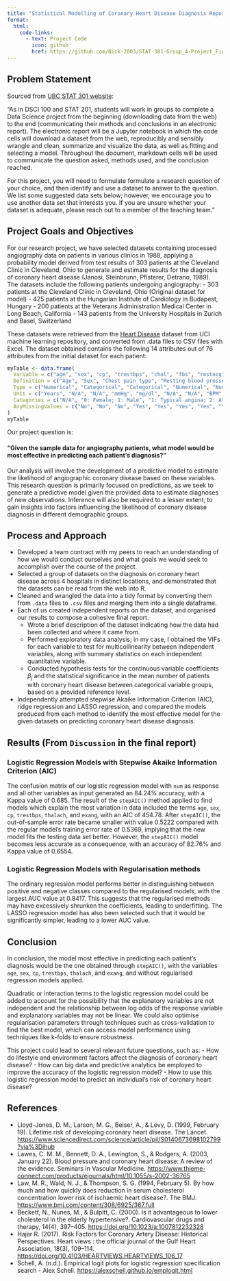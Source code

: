 ```yaml
---
title: "Statistical Modelling of Coronary Heart Disease Diagnosis Report"
format:
  html:
    code-links:
      - text: Project Code
        icon: github
        href: https://github.com/Nick-2003/STAT-301-Group_4-Project_Final
---
```


## Problem Statement

Sourced from [UBC STAT 301 website](https://ubc-stat.github.io/stat-301/group-project.html):

"As in DSCI 100 and STAT 201, students will work in groups to complete a Data Science project from the beginning (downloading data from the web) to the end (communicating their methods and conclusions in an electronic report). The electronic report will be a Jupyter notebook in which the code cells will download a dataset from the web, reproducibly and sensibly wrangle and clean, summarize and visualize the data, as well as fitting and selecting a model. Throughout the document, markdown cells will be used to communicate the question asked, methods used, and the conclusion reached.

For this project, you will need to formulate formulate a research question of your choice, and then identify and use a dataset to answer to the question. We list some suggested data sets below; however, we encourage you to use another data set that interests you. If you are unsure whether your dataset is adequate, please reach out to a member of the teaching team."

## Project Goals and Objectives

For our research project, we have selected datasets containing processed angiography data on patients in various clinics in 1988, applying a probability model derived from test results of 303 patients at the Cleveland Clinic in Cleveland, Ohio to generate and estimate results for the diagnosis of coronary heart disease (Janosi, Steinbrunn, Pfisterer, Detrano, 1989). The datasets include the following patients undergoing angiography: - 303 patients at the Cleveland Clinic in Cleveland, Ohio (Original dataset for model) - 425 patients at the Hungarian Institute of Cardiology in Budapest, Hungary - 200 patients at the Veterans Administration Medical Center in Long Beach, California - 143 patients from the University Hospitals in Zurich and Basel, Switzerland

These datasets were retrieved from the [Heart Disease](https://archive.ics.uci.edu/dataset/45/heart+disease) dataset from UCI machine learning repository, and converted from .data files to CSV files with Excel. The dataset obtained contains the following 14 attributes out of 76 attributes from the initial dataset for each patient:

```r
myTable <- data.frame(
  Variable = c("age", "sex", "cp", "trestbps", "chol", "fbs", "restecg", "thalach", "exang", "oldpeak", "slope", "ca", "thal", "num"),
  Definition = c("Age", "Sex", "Chest pain type", "Resting blood pressure on admission to hospital", "Serum cholesterol", "Presence of high blood sugar", "Resting electrocardiographic results", "Maximum heart rate achieved", "Exercise induced angina", "ST depression induced by exercise relative to rest", "Slope of the peak exercise ST segment", "Number of major vessels coloured by fluoroscopy", "Presence of defect", "Diagnosis of heart disease"),
  Type = c("Numerical", "Categorical", "Categorical", "Numerical", "Numerical", "Categorical", "Categorical", "Numerical", "Categorical", "Numerical", "Categorical", "Numerical", "Categorical", "Categorical"),
  Unit = c("Years", "N/A", "N/A", "mmHg", "mg/dl", "N/A", "N/A", "BPM", "N/A", "N/A", "N/A", "N/A", "N/A", "N/A"),
  Categories = c("N/A", "0: Female; 1: Male", "1: Typical angina; 2: Atypical angina; 3: Non-anginal pain; 4: Asymptomatic", "N/A", "N/A", "0: False; 1: True", "0: Normal; 1: Having ST-T wave abnormality (T wave inversions and/or ST elevation or depression of > 0.05 mV); 2: Showing probable or definite left ventricular hypertrophy by Estes' criteria", "N/A", "0: No; 1: Yes", "N/A", "1: Upsloping; 2: Flat; 3: Downsloping", "Range from 1-3", "3: Normal; 6: Fixed defect; 7: Reversible defect", "0: < 50% diameter narrowing; 1+: > 50% diameter narrowing"),
  AnyMissingValues = c("No", "No", "No", "Yes", "Yes", "Yes", "Yes", "Yes", "Yes", "Yes", "Yes", "Yes", "Yes", "No")
)
myTable
```

Our project question is:

#### “Given the sample data for angiography patients, what model would be most effective in predicting each patient’s diagnosis?”

Our analysis will involve the development of a predictive model to estimate the likelihood of angiographic coronary disease based on these variables. This research question is primarily focused on predictions, as we seek to generate a predictive model given the provided data to estimate diagnoses of new observations. Inference will also be required to a lesser extent, to gain insights into factors influencing the likelihood of coronary disease diagnosis in different demographic groups.

## Process and Approach

-   Developed a team contract with my peers to reach an understanding of how we would conduct ourselves and what goals we would seek to accomplish over the course of the project.
-   Selected a group of datasets on the diagnosis on coronary heart disease across 4 hospitals in distinct locations, and demonstrated that the datasets can be read from the web into R.
-   Cleaned and wrangled the data into a tidy format by converting them from `.data` files to `.csv` files and merging them into a single dataframe.
-   Each of us created independent reports on the dataset, and organised our results to compose a cohesive final report.
    -   Wrote a brief description of the dataset indicating how the data had been collected and where it came from.
    -   Performed exploratory data analysis; in my case, I obtained the VIFs for each variable to test for multicollinearity between independent variables, along with summary statistics on each independent quantitative variable.
    -   Conducted hypothesis tests for the continuous variable coefficients $\beta_{j}$ and the statistical significance in the mean number of patients with coronary heart disease between categorical variable groups, based on a provided reference level.
-   Independently attempted stepwise Akaike Information Criterion (AIC), ridge regression and LASSO regression, and compared the models produced from each method to identify the most effective model for the given datasets on predicting coronary heart disease diagnosis.

## Results (From `Discussion` in the final report)

###  Logistic Regression Models with Stepwise Akaike Information Criterion (AIC) 
The confusion matrix of our logistic regression model with `num` as response and all other variables as input generated an 84.24% accuracy, with a Kappa value of 0.685. The result of the `stepAIC()` method applied to find models which explain the most variation in data included the terms `age`, `sex`, `cp`, `trestbps`, `thalach`, and `exang`, with an AIC of 454.78. After `stepAIC()`, the out-of-sample error rate became smaller with value 0.5222 compared with the regular model’s training error rate of 0.5369, implying that the new model fits the testing data set better. However, the `stepAIC()` model becomes less accurate as a consequence, with an accuracy of 82.76% and Kappa value of 0.6554.

### Logistic Regression Models with Regularisation methods 
The ordinary regression model performs better in distinguishing between positive and negative classes compared to the regularised models, with the largest AUC value at 0.8417. This suggests that the regularised methods may have excessively shrunken the coefficients, leading to underfitting. The LASSO regression model has also been selected such that it would be significantly simpler, leading to a lower AUC value.

## Conclusion
In conclusion, the model most effective in predicting each patient’s diagnosis would be the one obtained through `stepAIC()`, with the variables `age`, `sex`, `cp`, `trestbps`, `thalach`, and `exang`, and without regularised regression models applied.

Quadratic or interaction terms to the logistic regression model could be added to account for the possibility that the explanatory variables are not independent and the relationship between log odds of the response variable and explanatory variables may not be linear. We could also optimise regularisation parameters through techniques such as cross-validation to find the best model, which can access model performance using techniques like k-folds to ensure robustness.

This project could lead to several relevant future questions, such as: 
- How do lifestyle and environment factors affect the diagnosis of coronary heart disease?
- How can big data and predictive analytics be employed to improve the accuracy of the logistic regression model?
- How to use this logistic regression model to predict an individual’s risk of coronary heart disease?

## References 
- Lloyd-Jones, D. M., Larson, M. G., Beiser, A., & Levy, D. (1999, February 19). Lifetime risk of developing coronary heart disease. The Lancet. <https://www.sciencedirect.com/science/article/pii/S0140673698102799?via%3Dihub> 
- Lawes, C. M. M., Bennett, D. A., Lewington, S., & Rodgers, A. (2003, January 22). Blood pressure and coronary heart disease: A review of the evidence. Seminars in Vascular Medicine. <https://www.thieme-connect.com/products/ejournals/html/10.1055/s-2002-36765> 
- Law, M. R., Wald, N. J., & Thompson, S. G. (1994, February 5). By how much and how quickly does reduction in serum cholesterol concentration lower risk of ischaemic heart disease?. The BMJ. <https://www.bmj.com/content/308/6925/367.full> 
- Beckett, N., Nunes, M., & Bulpitt, C. (2000). Is it advantageous to lower cholesterol in the elderly hypertensive?. Cardiovascular drugs and therapy, 14(4), 397–405. <https://doi.org/10.1023/a:1007812232328>
- Hajar R. (2017). Risk Factors for Coronary Artery Disease: Historical Perspectives. Heart views : the official journal of the Gulf Heart Association, 18(3), 109–114. <https://doi.org/10.4103/HEARTVIEWS.HEARTVIEWS_106_17>
- Schell, A. (n.d.). Empirical logit plots for logistic regression specification search - Alex Schell. <https://alexschell.github.io/emplogit.html>